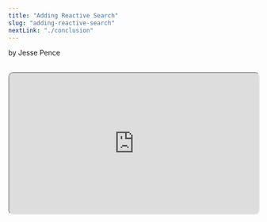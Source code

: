 ```yaml
---
title: "Adding Reactive Search"
slug: "adding-reactive-search"
nextLink: "./conclusion"
---
```



by Jesse Pence

<Cat />

<br />

<iframe
  style="height: fit-content; aspect-ratio: 16/9; width: 100%; border-radius: 10px; shadow: 0 10px 10px 0 rgba(0, 0, 0, 0.2);"
  src="https://www.youtube.com/embed/GOsTR2HrE3A"
  id="ytplayer"
/>

<br />

## **Table of Contents**

<br />

<a href="#introduction">Introduction</a>
<a href="#code">Code</a>
<a href="#conclusion">Conclusion</a>

<br />

## **Introduction**

<br />

Our penultimate chapter will be short and sweet. At this point, I have given you the tools and shown how they can be used. I just want to show you how easy it is to add additional features once you understand these concepts. Let's add a reactive search bar.

<br />

## **Code**

<br />

<div
  style={{
    maxWidth: "100%",
    overflow: "auto",
    borderRadius: "5px",
    fontSize: "1.3rem",
  }}
>
    index.html
    ```js
    <!-- rest of the code -->
    const search = document.querySelector("#search") // Get the search input

    // Our reactive search.

      search.addEventListener("input", searchHandler) // Add an event listener to the search input element we defined with our global variables.

      async function searchHandler() {
        // This is the function that will run every time the user types in that input.
        const searchValue = search.value // Because our search input is a global variable, we can just grab the value from it.
        console.log(`Searching for ${searchValue}`)
        products = await getProducts() // Get the products
        const filteredProducts = products.filter((product) => {
          return product.name.toLowerCase().includes(searchValue.toLowerCase()) // We're converting both the product name and the search value to lowercase so that we can search for "shirt" and "Shirt" and "SHIRT" and "sHiRt" and it will still work.
        })
        if (filteredProducts.length === 0) {
          render(`<h1>Products</h1><p>No products found!</p>`) // A third 404 page! I'm on a roll!
        } else {
          const productsHTML = filteredProducts.map(ProductComponent).join("")
          render(`<h1>Products</h1>${productsHTML}`)
          buttonFinderAdd()
        }
      }
    <!-- rest of the code -->
    ```
</div>

<br />

I can hear you now. "But, wait Jesse! Why did we even learn about URLSearchParams if we didn't need it to make a search bar?" Well, I'm glad you asked. While our app is working perfectly well as it is, what if we wanted to allow people to search for specific things without even opening the app first? I considered two ways of doing this. 

<br />

In the first, we pursue a similar method to the dynamic route by defining the search route in the router function. This works, and almost gives the impression of a nested route, but we end up with a bulky router function filled with else if's. In the second, we allow every route to be a search route and simply check for the search query in the URL on every route. I'll show you both methods.

<br />

<div
  style={{
    maxWidth: "100%",
    overflow: "auto",
    borderRadius: "5px",
    fontSize: "1.3rem",
  }}
  >
    index.html
    ```js
    // rest of the code
    // METHOD ONE (BIG ROUTER)
    const Router = (potentialRoute) => {
        const dynamicRoute = "product" // Define a dynamic route
        const searchRoute = "products" // Define a search route
        const searchParams = new URLSearchParams(location.search) // Get the search params from the URL
        if (
          // DYNAMIC ROUTE LOGIC
          potentialRoute.split("/")[1] === dynamicRoute && // We're turning the path into an array by splitting it every time we see a slash. Then we're checking to see if the second item in the array is the same as the dynamicRoute global variable we set at the top of the file.
          potentialRoute.split("/")[2]
        ) {
          console.log("Dynamic route detected")
          const id = potentialRoute.split("/")[2] // If it is, we're getting the id from the third item in the array. This limits us to only having one dynamic route and only at that point in the array, but we're just showing one way to do it here. This would much more capable and flexible if we were to use regex, but I refuse.
          return ProductPage(id)
        } else if (
          // SEARCH ROUTE LOGIC
          potentialRoute.split("/")[1] === searchRoute &&
          searchParams.has("name")
        ) {
          console.log("Search route detected")
          const searchValue = searchParams.get("name")
          search.value = searchValue
          return searchHandler()
        } else {
          // STATIC ROUTE LOGIC
          console.log("Static route detected")
          const route = Routes.find(
            (route) => route.path === potentialRoute // We're finding the route that matches the path in the address bar.
          )
          route ? route.component() : Nope()
        }
      }

    Router(location.pathname) // We're passing the pathname to the router function.  

    // METHOD TWO (EVERY ROUTE IS A SEARCH ROUTE)

    async function urlSearchHandler() {
        const searchParams = new URLSearchParams(window.location.search) 
        // Create a new URLSearchParams object from the search query in the URL.
        const searchValue = searchParams.get("search") 
        // Get the value of the search query.
        search.value = searchValue 
        // Set the value of the search input to the search query.
        products = await getProducts() 
        // Get the products from the database.

        const filteredProducts = products.filter((product) => {
          return product.name.toLowerCase().includes(searchValue.toLowerCase()) 
          // Filter the products to only include the ones that match the search query.
        })

        if (filteredProducts.length === 0) {
          render(`<h1>Products</h1><p>No products found!</p>`) 
          // If there are no products, Render a message saying so.
        } else {
          const productsHTML = filteredProducts.map(ProductComponent).join("") // If there are products, we're mapping over them and rendering them.
          render(`<h1>Products</h1>${productsHTML}`)
          buttonFinderAdd()
        }
      }

    // We check for search params, then run the urlSearchHandler function if there are any.
      let urlParams = new URLSearchParams(window.location.search)
      if (urlParams.has("search")) {
        urlSearchHandler()
      } else {
        Router(path)
      }

    // rest of the code
    ```
</div>

<br />

To fully demonstrate both of these features, our final code will include them both. With this, we now have three different ways to search for products in our app-- by using the name paramater on the products page, by using the search parameter on any page, and by entering a query into the search input. Some things that I thought about adding to the app were pushing the search query to the URL and allowing the user to search for multiple things at once. But, I already showed you the basics of both of those things in chapter 6. I'll leave it up to you to add those features to the app if you want to.

<br />

## Conclusion

<br />

Our rendering system takes user input and pushes it directly into the HTML. Generally, this is a huge security risk. If users determine that your routing system allows them to directly manipulate your code, they can do some pretty nasty things. For example, they could add a script tag to the URL and run malicious code on your site. This is called a cross-site scripting attack.

<br />

When I first planned this tutorial, I had a whole section dedicated to XSS attacks and other security concerns. But, my most recent designs seem to have made it so that the app is pretty secure. I'm sure there are still some vulnerabilities, and I welcome any insight into things that I have overlooked. 

<br />

Please, don't hack me. Just let me know if there are any vulnerabilities. I keep trying to put script commands into random places and nothing has happened. I'm sure I'm missing something. If you would like to read more about possible XSS vulnerabilities in this kind of system, I recommend Will Taylor's blog article about it listed below.

<br />

[Client Side Routing in Vanilla JS by Will Taylor.](https://www.willtaylor.blog/client-side-routing-in-vanilla-js/)

<br />

Here's the final code with everything put together. Click through to the next chapter for a brief conclusion and another demo of the app.

<br />

<div
style={{
  maxWidth: "100%",
  overflow: "auto",
  borderRadius: "5px",
  fontSize: "1.3rem",
}}
>
https://www.github.com/jazzypants1989/astro-solid-blog/tree/main/src/pages/demos/csr/ch14
</div>
